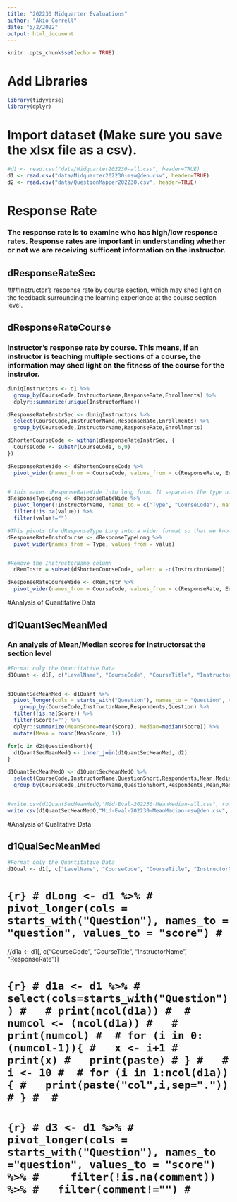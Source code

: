 ```yaml
---
title: "202230 Midquarter Evaluations"
author: "Akio Correll"
date: "5/2/2022"
output: html_document
---
```


```r
knitr::opts_chunk$set(echo = TRUE)
```

# Add Libraries

```r
library(tidyverse)
library(dplyr)
```

# Import dataset (Make sure you save the xlsx file as a csv).
```r
#d1 <- read.csv("data/Midquarter202230-all.csv", header=TRUE)
d1 <- read.csv("data/Midquarter202230-msw@den.csv", header=TRUE)
d2 <- read.csv("data/QuestionMapper202230.csv", header=TRUE)
```

# Response Rate
### The response rate is to examine who has high/low response rates. Response rates are important in understanding whether or not we are receiving sufficent information on the instructor. 

## dResponseRateSec
###Instructor's response rate by course section, which may shed light on the feedback surrounding the learning experience at the course section level. 

## dResponseRateCourse 
### Instructor's response rate by course. This means, if an instructor is teaching multiple sections of a course, the information may shed light on the fitness of the course for the instrutor.
```r
dUniqInstructors <- d1 %>%
  group_by(CourseCode,InstructorName,ResponseRate,Enrollments) %>%
  dplyr::summarize(unique(InstructorName))

dResponseRateInstrSec <- dUniqInstructors %>%
  select(CourseCode,InstructorName,ResponseRate,Enrollments) %>%
  group_by(CourseCode,InstructorName,ResponseRate,Enrollments)

dShortenCourseCode <- within(dResponseRateInstrSec, {
  CourseCode <- substr(CourseCode, 6,9)
})

dResponseRateWide <- dShortenCourseCode %>%
  pivot_wider(names_from = CourseCode, values_from = c(ResponseRate, Enrollments), values_fn = list(ResponseRate = mean, Enrollments = sum))


# this makes dResponseRateWide into long form. It separates the type of data (ie Response Rate vs Enrollment) and Course Number into two separate columns. It filters any NAs and empties
dResponseTypeLong <- dResponseRateWide %>%
  pivot_longer(!InstructorName, names_to = c("Type", "CourseCode"), names_sep = "_", values_to = "value") %>%
  filter(!is.na(value)) %>%
  filter(value!="")

#This pivots the dResponseType Long into a wider format so that we know what the instructor's response rate is based on the aggregate of course sections taught. In other words, if an instructor is teaching two sections of a course, we get the aggregate of the two
dResponseRateInstrCourse <- dResponseTypeLong %>%
  pivot_wider(names_from = Type, values_from = value)


#Remove the InstructorName column
  dRemInstr = subset(dShortenCourseCode, select = -c(InstructorName))

dResponseRateCourseWide <- dRemInstr %>%
  pivot_wider(names_from = CourseCode, values_from = c(ResponseRate, Enrollments), values_fn = list(ResponseRate = mean, Enrollments = sum)) 


```

#Analysis of Quantitative Data


## d1QuantSecMeanMed
### An analysis of Mean/Median scores for instructorsat the section level
```r
#Format only the Quantitative Data
d1Quant <- d1[, c("LevelName", "CourseCode", "CourseTitle", "InstructorName", "Respondents", "Enrollments", "ResponseRate", "Enrollments", "Question.1", "Question.2", "Question.3", "Question.4", "Question.5", "Question.6")]


d1QuantSecMeanMed <- d1Quant %>%
  pivot_longer(cols = starts_with("Question"), names_to = "Question", values_to = "Score") %>%
    group_by(CourseCode,InstructorName,Respondents,Question) %>%
  filter(!is.na(Score)) %>%
  filter(Score!="") %>%
  dplyr::summarize(MeanScore=mean(Score), Median=median(Score)) %>%
  mutate(Mean = round(MeanScore, 1))

for(c in d2$QuestionShort){
  d1QuantSecMeanMedQ <- inner_join(d1QuantSecMeanMed, d2)
}

d1QuantSecMeanMedQ <- d1QuantSecMeanMedQ %>%
  select(CourseCode,InstructorName,QuestionShort,Respondents,Mean,Median,) %>%
  group_by(CourseCode,InstructorName,QuestionShort,Respondents,Mean,Median)


#write.csv(d1QuantSecMeanMedQ,"Mid-Eval-202230-MeanMedian-all.csv", row.names = FALSE)
write.csv(d1QuantSecMeanMedQ,"Mid-Eval-202230-MeanMedian-msw@den.csv", row.names = FALSE)

```
#Analysis of Qualitative Data


## d1QualSecMeanMed
```r
#Format only the Quantitative Data
d1Qual <- d1[, c("LevelName", "CourseCode", "CourseTitle", "InstructorName", "Respondents", "Enrollments", "ResponseRate", "Enrollments", "Question.7", "Question.8", "Question.9", "Question.10")]
```


# ```{r}
# dLong <- d1 %>%
#   pivot_longer(cols = starts_with("Question"), names_to = "question", values_to = "score")
# ```

//d1a <- d1[, c("CourseCode", "CourseTitle", "InstructorName", "ResponseRate")]

# ```{r}
# d1a <- d1 %>%
#   select(cols=starts_with("Question"))
#   # print(ncol(d1a))
# 
#   numcol <- (ncol(d1a))
#   # print(numcol)
# 
# for (i in 0:(numcol-1)){
#   x <- i+1
#   print(x)
#   print(paste)
# }
#  
# i <- 10
# 
# for (i in 1:ncol(d1a)) {
#   print(paste("col",i,sep="."))
# }
# 
# ```

# ```{r}
# d3 <- d1 %>%
#   pivot_longer(cols = starts_with("Question"), names_to ="question", values_to = "score") %>%
#     filter(!is.na(comment)) %>%
#   filter(comment!="")
# ```




